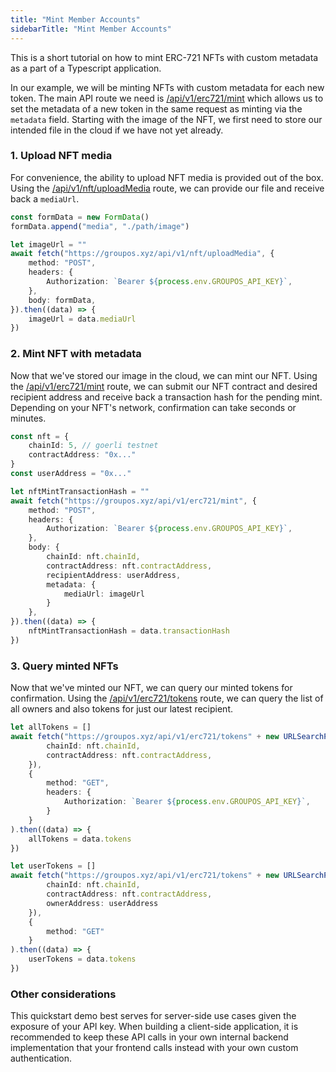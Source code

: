 ```yaml
---
title: "Mint Member Accounts"
sidebarTitle: "Mint Member Accounts"
---
```


This is a short tutorial on how to mint ERC-721 NFTs with custom metadata as a part of a Typescript application.

In our example, we will be minting NFTs with custom metadata for each new token. The main API route we need is
[/api/v1/erc721/mint](/api-reference/v1/erc721/post/mint) which allows us to set the metadata of a new token in the same request as minting via
the `metadata` field. Starting with the image of the NFT, we first need to store our intended file in the cloud if
we have not yet already.

### 1. Upload NFT media

For convenience, the ability to upload NFT media is provided out of the box.
Using the [/api/v1/nft/uploadMedia](/api-reference/v1/nft/post/uploadMedia) route, we can provide our file and receive back
a `mediaUrl`.

```typescript
const formData = new FormData()
formData.append("media", "./path/image")

let imageUrl = ""
await fetch("https://groupos.xyz/api/v1/nft/uploadMedia", {
    method: "POST",
    headers: {
        Authorization: `Bearer ${process.env.GROUPOS_API_KEY}`,
    },
    body: formData,
}).then((data) => {
    imageUrl = data.mediaUrl
})
```

### 2. Mint NFT with metadata

Now that we've stored our image in the cloud, we can mint our NFT.
Using the [/api/v1/erc721/mint](/api-reference/v1/erc721/post/mint) route, we can submit our NFT contract and desired
recipient address and receive back a transaction hash for the pending mint. Depending on your NFT's network, confirmation
can take seconds or minutes.

```typescript
const nft = {
    chainId: 5, // goerli testnet
    contractAddress: "0x..."
}
const userAddress = "0x..."

let nftMintTransactionHash = ""
await fetch("https://groupos.xyz/api/v1/erc721/mint", {
    method: "POST",
    headers: {
        Authorization: `Bearer ${process.env.GROUPOS_API_KEY}`,
    },
    body: {
        chainId: nft.chainId,
        contractAddress: nft.contractAddress,
        recipientAddress: userAddress,
        metadata: {
            mediaUrl: imageUrl
        }
    },
}).then((data) => {
    nftMintTransactionHash = data.transactionHash
})
```

### 3. Query minted NFTs

Now that we've minted our NFT, we can query our minted tokens for confirmation.
Using the [/api/v1/erc721/tokens](/api-reference/v1/erc721/get/tokens) route, we can query the 
list of all owners and also tokens for just our latest recipient.

```typescript
let allTokens = []
await fetch("https://groupos.xyz/api/v1/erc721/tokens" + new URLSearchParams({
        chainId: nft.chainId,
        contractAddress: nft.contractAddress,
    }), 
    {
        method: "GET",
        headers: {
            Authorization: `Bearer ${process.env.GROUPOS_API_KEY}`,
        }
    }
).then((data) => {
    allTokens = data.tokens
})

let userTokens = []
await fetch("https://groupos.xyz/api/v1/erc721/tokens" + new URLSearchParams({
        chainId: nft.chainId,
        contractAddress: nft.contractAddress,
        ownerAddress: userAddress
    }), 
    {
        method: "GET"
    }
).then((data) => {
    userTokens = data.tokens
})
```

### Other considerations

This quickstart demo best serves for server-side use cases given the exposure of your API key.
When building a client-side application, it is recommended to keep these API calls in your own
internal backend implementation that your frontend calls instead with your own custom authentication.